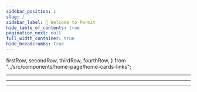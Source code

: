 ```yaml
---
sidebar_position: 1
slug: /
sidebar_label: 👋 Welcome to Permit
hide_table_of_contents: true
pagination_next: null
full_width_container: true
hide_breadcrumbs: true
---
```


  firstRow,
  secondRow,
  thirdRow,
  fourthRow,
} from "../src/components/home-page/home-cards-links";

<head>
  <title>Permit.io Docs</title>
</head>

<SectionHero />

<PagePadding>
  <PageVerticalPadding>
    <Container isGrid>
      <DocCardList className={"suppp"} articleClassName={"col "} items={firstRow} />
      <Hr />
      <DocCardList cols={3} articleClassName={"col "} items={secondRow} />
      <Hr />
      <DocCardList cols={3} articleClassName={"col "} items={thirdRow} />
      <Hr />
      <DocCardList articleClassName={"col "} items={fourthRow} />
    </Container>
  </PageVerticalPadding>
</PagePadding>
